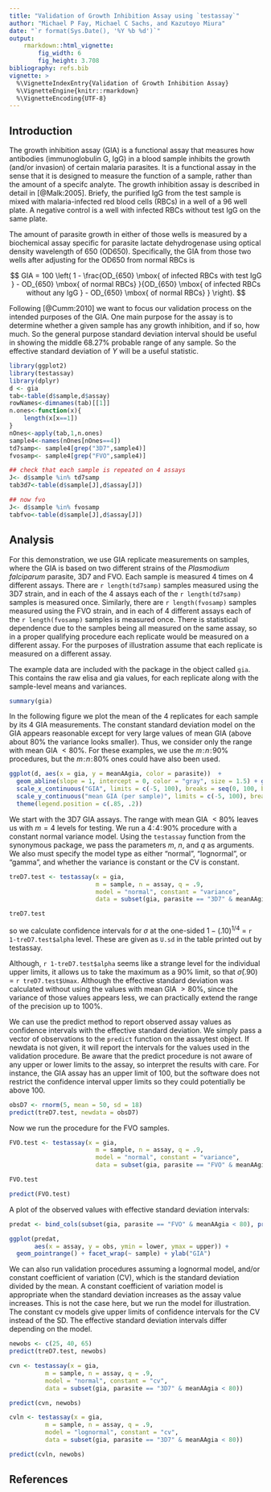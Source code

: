 ---
title: "Validation of Growth Inhibition Assay using `testassay`"
author: "Michael P Fay, Michael C Sachs, and Kazutoyo Miura"
date: "`r format(Sys.Date(), '%Y %b %d')`"
output: 
    rmarkdown::html_vignette:
        fig_width: 6
        fig_height: 3.708
bibliography: refs.bib
vignette: >
  %\VignetteIndexEntry{Validation of Growth Inhibition Assay}
  %\VignetteEngine{knitr::rmarkdown}
  %\VignetteEncoding{UTF-8}
---

## Introduction

The growth inhibition assay (GIA) is a functional assay that measures how antibodies (immunoglobulin G, IgG) in a blood sample inhibits the growth (and/or invasion) of certain malaria parasites. It is a functional assay in the sense that it is designed to measure the function of a sample, rather than the amount of a specifc analyte. The growth inhibition assay is described in detail in [@Malk:2005]. Briefy, the purified IgG from the test sample is mixed with malaria-infected red blood cells (RBCs) in a well of a 96 well plate. A negative control is a well with infected RBCs without test IgG on the same plate.

The amount of parasite growth in either of those wells is measured by a biochemical assay specific for parasite lactate dehydrogenase using optical density wavelength of 650 (OD650). Specifically, the GIA from those two wells after adjusting for the OD650 from normal RBCs is

$$
GIA = 100 \left( 1 - \frac{OD_{650} \mbox{ of infected RBCs with test IgG } - OD_{650}  \mbox{ of normal RBCs}  }{OD_{650} \mbox{ of infected RBCs without any IgG } - OD_{650}  \mbox{ of normal RBCs} }  \right).
$$

Following [@Cumm:2010] we want to focus our validation process on the intended purposes of the GIA. One main purpose for the assay is to determine whether a given sample has any growth inhibition, and if so, how much. So the general purpose standard deviation interval should be useful in showing the middle 68.27% probable range of any sample. So the effective standard deviation of $Y$ will be a useful statistic.

```{r import, include = FALSE}
library(ggplot2)
library(testassay)
library(dplyr)
d <- gia
tab<-table(d$sample,d$assay)
rowNames<-dimnames(tab)[[1]]
n.ones<-function(x){
    length(x[x==1])
}
nOnes<-apply(tab,1,n.ones)
sample4<-names(nOnes[nOnes==4])
td7samp<- sample4[grep("3D7",sample4)]
fvosamp<- sample4[grep("FVO",sample4)]

## check that each sample is repeated on 4 assays
J<- d$sample %in% td7samp
tab3d7<-table(d$sample[J],d$assay[J])

## now fvo
J<- d$sample %in% fvosamp
tabfvo<-table(d$sample[J],d$assay[J])

```

## Analysis

For this demonstration, we use GIA replicate measurements on samples, where the GIA is based on two different strains of the _Plasmodium falciparum_ parasite, 3D7 and FVO.  Each sample is measured 4 times on 4 different assays. There are `r length(td7samp)` samples measured using the 3D7 strain,  and in each of the 4 assays each of the `r length(td7samp)` samples is measured once. Similarly,  there are `r length(fvosamp)` samples measured using the FVO strain, and in each of 4 different assays each of the `r length(fvosamp)` samples is measured once. There is statistical dependence due to the samples being all measured on the same  assay, so in a proper qualifying procedure each replicate would be measured on a different assay. For the purposes of illustration assume that each replicate is measured on a different assay.

The example data are included with the package in the object called `gia`. This contains the raw elisa and gia values, for each replicate along with the sample-level means and variances. 

```{r ex}
summary(gia)
```

In the following figure we plot the mean of the 4 replicates for each sample by its 4 GIA measurements. The constant standard deviation model on the GIA appears reasonable except for very large values of mean GIA (above about 80% the variance looks smaller). Thus, we consider only the range with mean GIA $<80\%$. For these examples, we use the $m\!:\!n\!:\!90\%$ procedures, but the $m\!:\!n\!:\!80\%$ ones could have also been used.

```{r pl1, echo = FALSE, message = FALSE}
ggplot(d, aes(x = gia, y = meanAAgia, color = parasite))  + 
  geom_abline(slope = 1, intercept = 0, color = "gray", size = 1.5) + geom_point() + 
  scale_x_continuous("GIA", limits = c(-5, 100), breaks = seq(0, 100, by = 20)) + 
  scale_y_continuous("mean GIA (per sample)", limits = c(-5, 100), breaks = seq(0, 100, by = 20)) + theme_bw() +
  theme(legend.position = c(.85, .2))

```

We start with the 3D7 GIA assays. The range with mean GIA $<80\%$ leaves us with $m=4$ levels for testing. We run a $4\!:\!4\!:\!90\%$ procedure with a constant normal variance model. Using the `testassay` function from the synonymous package, we pass the parameters $m$, $n$, and $q$ as arguments. We also must specify the model type as either "normal", "lognormal", or "gamma", and whether the variance is constant or the CV is constant. 

```{r giatest1}
treD7.test <- testassay(x = gia, 
                        m = sample, n = assay, q = .9, 
                        model = "normal", constant = "variance", 
                        data = subset(gia, parasite == "3D7" & meanAAgia < 80))

treD7.test
```


so we calculate confidence intervals for $\sigma$ at the one-sided $1 - (.10)^{1/4}$ = `r 1-treD7.test$alpha` level. These are given as `U.sd` in the table printed out by testassay. 

Although, `r 1-treD7.test$alpha` seems like a strange level for the individual upper limits, it allows us to take the maximum as a 90% limit, so that $\bar{\sigma}(.90)$ = `r treD7.test$Umax`. Although the effective standard deviation was calculated without using the values with mean GIA $>80\%$, since the variance of those values appears less, we can practically extend the range of the precision up to $100\%$.

We can use the predict method to report observed assay values as confidence intervals with the effective standard deviation. We simply pass a vector of observations to the `predict` function on the assaytest object. If newdata is not given, it will report the intervals for the values used in the validation procedure. Be aware that the predict procedure is not aware of any upper or lower limits to the assay, so interpret the results with care. For instance, the GIA assay has an upper limit of 100, but the software does not restrict the confidence interval upper limits so they could potentially be above 100. 

```{r giapredict}
obsD7 <- rnorm(5, mean = 50, sd = 18)
predict(treD7.test, newdata = obsD7)
```

Now we run the procedure for the FVO samples. 


```{r giatest2}
FVO.test <- testassay(x = gia, 
                        m = sample, n = assay, q = .9, 
                        model = "normal", constant = "variance", 
                        data = subset(gia, parasite == "FVO" & meanAAgia < 80))

FVO.test

predict(FVO.test)
```

A plot of the observed values with effective standard deviation intervals:
```{r predplot}
predat <- bind_cols(subset(gia, parasite == "FVO" & meanAAgia < 80), predict(FVO.test))

ggplot(predat, 
       aes(x = assay, y = obs, ymin = lower, ymax = upper)) + 
  geom_pointrange() + facet_wrap(~ sample) + ylab("GIA")
```

We can also run validation procedures assuming a lognormal model, and/or constant coefficient of variation (CV), which is the standard deviation divided by the mean. A constant coefficient of variation model is appropriate when the standard deviation increases as the assay value increases. This is not the case here, but we run the model for illustration. The constant cv models give upper limits of confidence intervals for the CV instead of the SD. The effective standard deviation intervals differ depending on the model.

```{r giacv}
newobs <- c(25, 40, 65)
predict(treD7.test, newobs)

cvn <- testassay(x = gia, 
          m = sample, n = assay, q = .9, 
          model = "normal", constant = "cv", 
          data = subset(gia, parasite == "3D7" & meanAAgia < 80))

predict(cvn, newobs)

cvln <- testassay(x = gia, 
          m = sample, n = assay, q = .9, 
          model = "lognormal", constant = "cv", 
          data = subset(gia, parasite == "3D7" & meanAAgia < 80))

predict(cvln, newobs)
```


## References
